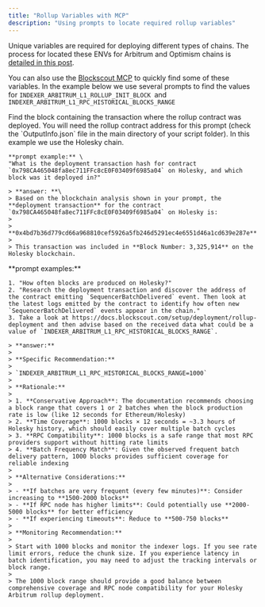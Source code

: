 ```yaml
---
title: "Rollup Variables with MCP"
description: "Using prompts to locate required rollup variables"
---
```


Unique variables are required for deploying different types of chains. The process for located these ENVs for Arbitrum and Optimism chains is [detailed in this post](/setup/deployment/rollup-deployment). 

You can also use the [Blockscout MCP](/devs/mcp-server) to quickly find some of these variables. In the example below we use several prompts to find the values for `INDEXER_ARBITRUM_L1_ROLLUP_INIT_BLOCK `and `INDEXER_ARBITRUM_L1_RPC_HISTORICAL_BLOCKS_RANGE`

<Steps>
  <Step title="Find the rollup init block">
    Find the block containing the transaction where the rollup contract was deployed. You will need the rollup contract address for this prompt (check the `OutputInfo.json` file in the main directory of your script folder). In this example we use the Holesky chain.

    **prompt example:** \
    "What is the deployment transaction hash for contract `0x798CA465048fa8ec711FFc8cE0F03409f6985a04` on Holesky, and which block was it deployed in?"

    > **answer: **\
    > Based on the blockchain analysis shown in your prompt, the **deployment transaction** for the contract `0x798CA465048fa8ec711FFc8cE0F03409f6985a04` on Holesky is:
    >
    > **0x4bd7b36d779cd66a968810cef5926a5fb246d5291ec4e6551d46a1cd639e287e**
    >
    > This transaction was included in **Block Number: 3,325,914** on the Holesky blockchain. 
  </Step>
  <Step title="Get initial value for historical blocks range">
    **prompt examples:**

    1. "How often blocks are produced on Holesky?"
    2. "Research the deployment transaction and discover the address of the contract emitting `SequencerBatchDelivered` event. Then look at the latest logs emitted by the contract to identify how often new `SequencerBatchDelivered` events appear in the chain."
    3. Take a look at https://docs.blockscout.com/setup/deployment/rollup-deployment and then advise based on the received data what could be a value of `INDEXER_ARBITRUM_L1_RPC_HISTORICAL_BLOCKS_RANGE`.

    > **answer:**
    >
    > **Specific Recommendation:**
    >
    > `INDEXER_ARBITRUM_L1_RPC_HISTORICAL_BLOCKS_RANGE=1000`
    >
    > **Rationale:**
    >
    > 1. **Conservative Approach**: The documentation recommends choosing a block range that covers 1 or 2 batches when the block production rate is low (like 12 seconds for Ethereum/Holesky)
    > 2. **Time Coverage**: 1000 blocks × 12 seconds = ~3.3 hours of Holesky history, which should easily cover multiple batch cycles
    > 3. **RPC Compatibility**: 1000 blocks is a safe range that most RPC providers support without hitting rate limits
    > 4. **Batch Frequency Match**: Given the observed frequent batch delivery pattern, 1000 blocks provides sufficient coverage for reliable indexing
    >
    > **Alternative Considerations:**
    >
    > - **If batches are very frequent (every few minutes)**: Consider increasing to **1500-2000 blocks**
    > - **If RPC node has higher limits**: Could potentially use **2000-5000 blocks** for better efficiency
    > - **If experiencing timeouts**: Reduce to **500-750 blocks**
    >
    > **Monitoring Recommendation:**
    >
    > Start with 1000 blocks and monitor the indexer logs. If you see rate limit errors, reduce the chunk size. If you experience latency in batch identification, you may need to adjust the tracking intervals or block range.
    >
    > The 1000 block range should provide a good balance between comprehensive coverage and RPC node compatibility for your Holesky Arbitrum rollup deployment.
  </Step>
</Steps>